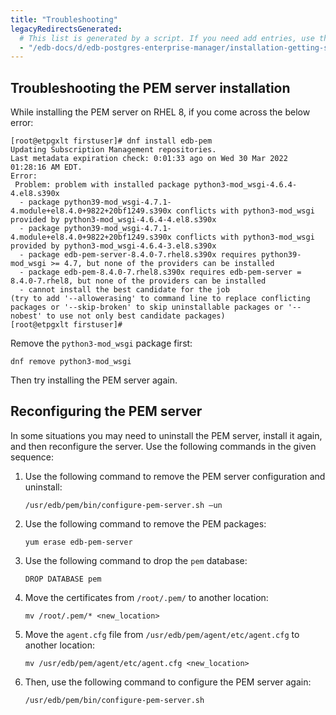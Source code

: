 ```yaml
---
title: "Troubleshooting"
legacyRedirectsGenerated:
  # This list is generated by a script. If you need add entries, use the `legacyRedirects` key.
  - "/edb-docs/d/edb-postgres-enterprise-manager/installation-getting-started/upgrade-migration-guide/8.0/troubleshooting.html"
---
```


<div id="Troubleshooting" class="registered_link"></div>

## Troubleshooting the PEM server installation

While installing the PEM server on RHEL 8, if you come across the below error:

```text
[root@etpgxlt firstuser]# dnf install edb-pem
Updating Subscription Management repositories.
Last metadata expiration check: 0:01:33 ago on Wed 30 Mar 2022 01:28:16 AM EDT.
Error: 
 Problem: problem with installed package python3-mod_wsgi-4.6.4-4.el8.s390x
  - package python39-mod_wsgi-4.7.1-4.module+el8.4.0+9822+20bf1249.s390x conflicts with python3-mod_wsgi provided by python3-mod_wsgi-4.6.4-4.el8.s390x
  - package python39-mod_wsgi-4.7.1-4.module+el8.4.0+9822+20bf1249.s390x conflicts with python3-mod_wsgi provided by python3-mod_wsgi-4.6.4-3.el8.s390x
  - package edb-pem-server-8.4.0-7.rhel8.s390x requires python39-mod_wsgi >= 4.7, but none of the providers can be installed
  - package edb-pem-8.4.0-7.rhel8.s390x requires edb-pem-server = 8.4.0-7.rhel8, but none of the providers can be installed
  - cannot install the best candidate for the job
(try to add '--allowerasing' to command line to replace conflicting packages or '--skip-broken' to skip uninstallable packages or '--nobest' to use not only best candidate packages)
[root@etpgxlt firstuser]# 
```

Remove the `python3-mod_wsgi` package first:

```text
dnf remove python3-mod_wsgi
```

Then try installing the PEM server again.


## Reconfiguring the PEM server

In some situations you may need to uninstall the PEM server, install it again, and then reconfigure the server. Use the following commands in the given sequence:

1.  Use the following command to remove the PEM server configuration and uninstall:

    ```text
    /usr/edb/pem/bin/configure-pem-server.sh –un
    ```

2.  Use the following command to remove the PEM packages:

    ```text
    yum erase edb-pem-server
    ```

3.  Use the following command to drop the `pem` database:

    ```text
    DROP DATABASE pem
    ```

4.  Move the certificates from `/root/.pem/` to another location:

    ```text
    mv /root/.pem/* <new_location>
    ```

5.  Move the `agent.cfg` file from `/usr/edb/pem/agent/etc/agent.cfg` to another location:

    ```text
    mv /usr/edb/pem/agent/etc/agent.cfg <new_location>
    ```

6.  Then, use the following command to configure the PEM server again:

    ```text
    /usr/edb/pem/bin/configure-pem-server.sh
    ```

